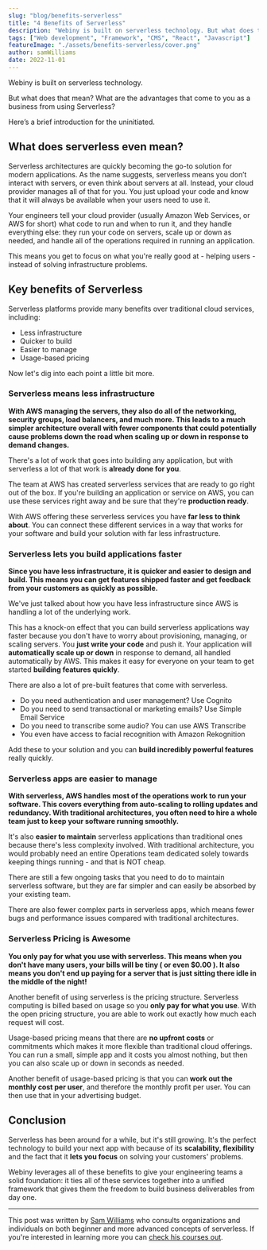 ```yaml
---
slug: "blog/benefits-serverless"
title: "4 Benefits of Serverless"
description: "Webiny is built on serverless technology. But what does that mean? What are the advantages that come to you as a business from using Serverless? Here’s a brief introduction for the uninitiated."
tags: ["Web development", "Framework", "CMS", "React", "Javascript"]
featureImage: "./assets/benefits-serverless/cover.png"
author: samWilliams
date: 2022-11-01
---
```


Webiny is built on serverless technology. 

But what does that mean? What are the advantages that come to you as a business from using Serverless? 

Here’s a brief introduction for the uninitiated.

## What does serverless even mean?

Serverless architectures are quickly becoming the go-to solution for modern applications. As the name suggests, serverless means you don’t interact with servers, or even think about servers at all. Instead, your cloud provider manages all of that for you. You just upload your code and know that it will always be available when your users need to use it.

Your engineers tell your cloud provider (usually Amazon Web Services, or AWS for short) what code to run and when to run it, and they handle everything else: they run your code on servers, scale up or down as needed, and handle all of the operations required in running an application.

This means you get to focus on what you're really good at - helping users - instead of solving infrastructure problems.

## Key benefits of Serverless

Serverless platforms provide many benefits over traditional cloud services, including:

- Less infrastructure
- Quicker to build
- Easier to manage
- Usage-based pricing

Now let's dig into each point a little bit more.

### Serverless means less infrastructure

**With AWS managing the servers, they also do all of the networking, security groups, load balancers, and much more. This leads to a much simpler architecture overall with fewer components that could potentially cause problems down the road when scaling up or down in response to demand changes.**

There's a lot of work that goes into building any application, but with serverless a lot of that work is **already done for you**.

The team at AWS has created serverless services that are ready to go right out of the box. If you're building an application or service on AWS, you can use these services right away and be sure that they're **production ready**.

With AWS offering these serverless services you have **far less to think about**. You can connect these different services in a way that works for your software and build your solution with far less infrastructure.

### Serverless lets you build applications faster

**Since you have less infrastructure, it is quicker and easier to design and build. This means you can get features shipped faster and get feedback from your customers as quickly as possible.**

We've just talked about how you have less infrastructure since AWS is handling a lot of the underlying work.

This has a knock-on effect that you can build serverless applications way faster because you don't have to worry about provisioning, managing, or scaling servers. You **just write your code** and push it. Your application will **automatically scale up or down** in response to demand, all handled automatically by AWS. This makes it easy for everyone on your team to get started **building features quickly**.

There are also a lot of pre-built features that come with serverless.

- Do you need authentication and user management? Use Cognito
- Do you need to send transactional or marketing emails? Use Simple Email Service
- Do you need to transcribe some audio? You can use AWS Transcribe
- You even have access to facial recognition with Amazon Rekognition

Add these to your solution and you can **build incredibly powerful features** really quickly.

### Serverless apps are easier to manage

**With serverless, AWS handles most of the operations work to run your software. This covers everything from auto-scaling to rolling updates and redundancy. With traditional architectures, you often need to hire a whole team just to keep your software running smoothly.**

It's also **easier to maintain** serverless applications than traditional ones because there's less complexity involved. With traditional architecture, you would probably need an entire Operations team dedicated solely towards keeping things running - and that is NOT cheap.

There are still a few ongoing tasks that you need to do to maintain serverless software, but they are far simpler and can easily be absorbed by your existing team.

There are also fewer complex parts in serverless apps, which means fewer bugs and performance issues compared with traditional architectures.

### Serverless Pricing is Awesome

**You only pay for what you use with serverless. This means when you don't have many users, your bills will be tiny ( or even $0.00 ). It also means you don't end up paying for a server that is just sitting there idle in the middle of the night!**

Another benefit of using serverless is the pricing structure. Serverless computing is billed based on usage so you **only pay for what you use**. With the open pricing structure, you are able to work out exactly how much each request will cost.

Usage-based pricing means that there are **no upfront costs** or commitments which makes it more flexible than traditional cloud offerings. You can run a small, simple app and it costs you almost nothing, but then you can also scale up or down in seconds as needed.

Another benefit of usage-based pricing is that you can **work out the monthly cost per user**, and therefore the monthly profit per user. You can then use that in your advertising budget.

## Conclusion

Serverless has been around for a while, but it's still growing. It's the perfect technology to build your next app with because of its **scalability, flexibility** and the fact that it **lets you focus** on solving your customers' problems.

Webiny leverages all of these benefits to give your engineering teams a solid foundation: it ties all of these services together into a unified framework that gives them the freedom to build business deliverables from day one.

---

This post was written by [Sam Williams](https://www.linkedin.com/in/sam-complete-coding) who consults organizations and individuals on both beginner and more advanced concepts of serverless. If you're interested in learning more you can [check his courses out](https://completecoding.io/get-started-with-serverless/).
